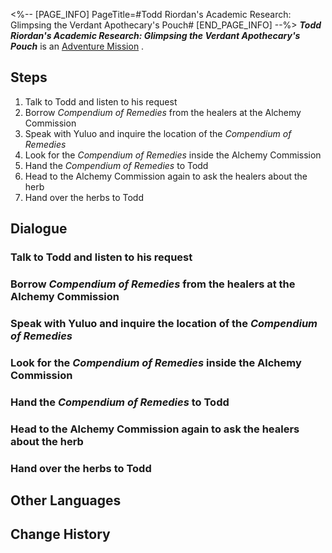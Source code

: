 <%-- [PAGE_INFO]
PageTitle=#Todd Riordan's Academic Research: Glimpsing the Verdant Apothecary's Pouch#
[END_PAGE_INFO] --%>
{{Stub|Dialogue, characters, and location(s)}}
{{Mission Infobox
|id            = 2020201
|title         = 
|image         = Mission Todd Riordan's Academic Research: Glimpsing the Verdant Apothecary's Pouch.png
|type          = Adventure
|event_name    = 
|chapter       = 
|requirements  = [[Trailblaze Mission]] ''[[A Dragon Gallant, Its Ocean Distant]]'' completed
|summary       = Scholar Todd Riordan of the Intelligentsia Guild seems to have encountered a problem with his research. He holds you in high regard and has asked you to help find medical books. While obtaining the book, he discovered an unknown herb called Divine Aureate Twig and soon obtained it with your assistance.
|characters    = <!--characters that appear in this mission-->
|startLocation = <!--location as it intially appears on the mission screen-->
|world         = <!--i.e. Penacony-->
|area          = <!--i.e. A Child's Dream-->
|prev          = 
|next          = 
|exp           = 150
|credits       = 40000
|stellarJade   = 
|other         = {{Card List|Traveler's Guide*4; Lost Crystal*4; Strale*25; Report: A Rare Plant Specimen*1|delim=;}}
}}
'''''Todd Riordan's Academic Research: Glimpsing the Verdant Apothecary's Pouch''''' is an [[Adventure Mission]]<!--in [world]-->.

==Steps==
# Talk to Todd and listen to his request
# Borrow ''Compendium of Remedies'' from the healers at the Alchemy Commission
# Speak with Yuluo and inquire the location of the ''Compendium of Remedies''
# Look for the ''Compendium of Remedies'' inside the Alchemy Commission
# Hand the ''Compendium of Remedies'' to Todd
# Head to the Alchemy Commission again to ask the healers about the herb
# Hand over the herbs to Todd

<!--
==Gameplay Notes==

--><!--
==Trial Character==

-->
==Dialogue==
{{Stub Dialogue}}
===Talk to Todd and listen to his request===
{{Mission Description|type=adventure|location=<!--to be added-->|Scholar Todd Riordan of the Intelligentsia Guild seems to have encountered a problem with his research. He holds you in high regard and has asked you to help find medical books. This isn't merely "running errands" - it's "academic."}}
{{Dialogue Start}}
:{{tx}}
{{Dialogue End}}

===Borrow ''Compendium of Remedies'' from the healers at the Alchemy Commission===
{{Mission Description|type=adventure|location=<!--to be added-->|update|Todd intends to obtain the Alchemy Commission's medical book, ''Compendium of Remedies''. It's not shameful for a scholar to seek knowledge, but unfortunately he has to send you to the Alchemy Commission to fetch it for him.}}
{{Dialogue Start}}
:{{tx}}
{{Dialogue End}}

===Speak with Yuluo and inquire the location of the ''Compendium of Remedies''===
{{Mission Description|type=adventure|location=<!--to be added-->|update|To take without permission is considered stealing. Since it's about obtaining a medical book, it is necessary to obtain permission from the current chief alchemist of the Alchemy Commission. I don't know if the newly appointed chief alchemist, Yuluo, will be agreeable to this request. Ah well, let's just go and ask.}}
{{Dialogue Start}}
:{{tx}}
{{Dialogue End}}

===Look for the ''Compendium of Remedies'' inside the Alchemy Commission===
{{Mission Description|type=adventure|location=<!--to be added-->|update|After the chaos in the Alchemy Commission, all applications need to be re-evaluated. Although Yuluo refused you, you found out that the ''Compendium of Remedies'' is not on the bookshelf. Perhaps, you should take a chance and look around nearby?}}
{{Dialogue Start}}
:{{tx}}
{{Dialogue End}}

===Hand the ''Compendium of Remedies'' to Todd===
{{Mission Description|type=adventure|location=<!--to be added-->|update|In the midst of the conflict, medical books were scattered all over the place. After several obstacles, you finally managed to gather the ''Compendium of Remedies'' that Todd wanted. Hurry and bring the book back to him.}}
{{Dialogue Start}}
:{{tx}}
{{Dialogue End}}

===Head to the Alchemy Commission again to ask the healers about the herb===
{{Mission Description|type=adventure|location=<!--to be added-->|update|What a surprise. Todd actually has some knowledge in the Alchemy Commission's prescriptions. After obtaining the ''Compendium of Remedies'', he realized he was unfamiliar with a medicinal herb called Divine Aureate Twig... His research progress has thus been stalled. Therefore, he asked you to go to the Alchemy Commission to ask the healers about it on his behalf.}}
{{Dialogue Start}}
:{{tx}}
{{Dialogue End}}

===Hand over the herbs to Todd===
{{Mission Description|type=adventure|location=<!--to be added-->|update|Surprisingly, the Divine Aureate Twig is this thing. Can this really be used as medicine? Perhaps this is the mystical aspect of the Alchemy Commission's medical skills... Although the process of obtaining the medicinal herb was somewhat tortuous, in any case, you have obtained it. Hurry and bring it to Todd.}}
{{Dialogue Start}}
:{{tx}}
{{Dialogue End}}

==Other Languages==
{{Other Languages
|en   = Todd Riordan's Academic Research: Glimpsing the Verdant Apothecary's Pouch
|zhs  = 陶德•雷奥登的学术研究：晚窥青囊
|zht  = 陶德•雷奧登的學術研究：晚窺青囊
|ja   = トッド・ライオットの学術研究：青嚢観察
|ko   = 토드•리오단의 학술 연구: 새내기 약사의 주머니 엿보기
|es   = Investigación académica de Todd Riordan: un vistazo a la bolsa del boticario
|fr   = Les recherches de Todd Riordan : La pochette verdoyante de l'apothicaire
|ru   = Исследование Тодда Риордана: Мимолётный взгляд на знахарские учения
|th   = งานวิจัยของ Todd Riordan: สอดส่องกระเป๋ายา
|vi   = Nghiên cứu học thuật của Todd Riordan: Thoáng Nhìn Y Thư
|de   = Todd Riordans akademische Forschung: Einblick in den grünen Apothekersack
|id   = Penelitian Akademis Todd Riordan: Sekilas tentang Praktik Medis
|pt   = Pesquisa Acadêmica de Todd Riordan: Vislumbrando a Bolsa da Botica Verdejante
}}

==Change History==
{{Change History|1.2}}
